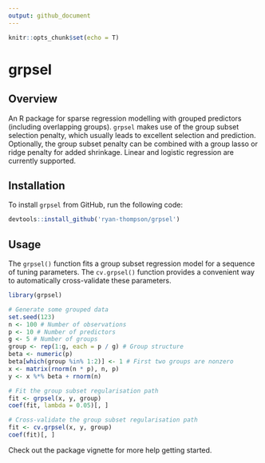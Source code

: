 ```yaml
---
output: github_document
---
```


```r
knitr::opts_chunk$set(echo = T)
```

# grpsel

## Overview

An R package for sparse regression modelling with grouped predictors (including overlapping groups). `grpsel` makes use of the group subset selection penalty, which usually leads to excellent selection and prediction. Optionally, the group subset penalty can be combined with a group lasso or ridge penalty for added shrinkage. Linear and logistic regression are currently supported.

## Installation

To install `grpsel` from GitHub, run the following code:

``` r
devtools::install_github('ryan-thompson/grpsel')
```

## Usage

The `grpsel()` function fits a group subset regression model for a sequence of tuning parameters. The `cv.grpsel()` function provides a convenient way to automatically cross-validate these parameters.

```r
library(grpsel)

# Generate some grouped data
set.seed(123)
n <- 100 # Number of observations
p <- 10 # Number of predictors
g <- 5 # Number of groups
group <- rep(1:g, each = p / g) # Group structure
beta <- numeric(p)
beta[which(group %in% 1:2)] <- 1 # First two groups are nonzero
x <- matrix(rnorm(n * p), n, p)
y <- x %*% beta + rnorm(n)

# Fit the group subset regularisation path
fit <- grpsel(x, y, group)
coef(fit, lambda = 0.05)[, ]

# Cross-validate the group subset regularisation path
fit <- cv.grpsel(x, y, group)
coef(fit)[, ]
```

Check out the package vignette for more help getting started.

